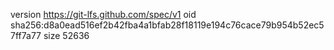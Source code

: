 version https://git-lfs.github.com/spec/v1
oid sha256:d8a0ead516ef2b42fba4a1bfab28f18119e194c76cace79b954b52ec57ff7a77
size 52636

